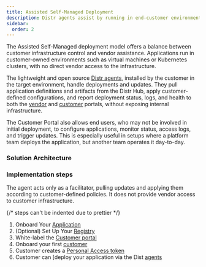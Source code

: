 ```yaml
---
title: Assisted Self-Managed Deployment
description: Distr agents assist by running in end-customer environments, they pull application updates, apply configuration changes, report deployment statuses and authenticate automatically to the Distr registry, without granting vendor access to the target environment.
sidebar:
  order: 2
---
```



The Assisted Self-Managed deployment model offers a balance between customer infrastructure control and vendor assistance.
Applications run in customer-owned environments such as virtual machines or Kubernetes clusters, with no direct vendor access to the infrastructure.

The lightweight and open source [Distr agents](/docs/product/agents/), installed by the customer in the target environment, handle deployments and updates.
They pull application definitions and artifacts from the Distr Hub, apply customer-defined configurations,
and report deployment status, logs, and health to both the [vendor](/docs/product/vendor-portal/) and [customer](/docs/product/customer-portal/) portals,
without exposing internal infrastructure.

The Customer Portal also allows end users, who may not be involved in initial deployment, to configure applications, monitor status, access logs, and trigger updates.
This is especially useful in setups where a platform team deploys the application, but another team operates it day-to-day.

### Solution Architecture

<ThemedImage
  lightSrc={assistedSelfManagedLight}
  darkSrc={assistedSelfManagedDark}
  alt="Assisted-Self-Managed diagram"
/>

### Implementation steps

<Aside type="note">
  The agent acts only as a facilitator, pulling updates and applying them
  according to customer-defined policies. It does not provide vendor access to
  customer infrastructure.
</Aside>

<Steps>

{/* steps can't be indented due to prettier */}

1. Onboard Your [Application](/docs/guides/onboarding-a-helm-app/)
2. (Optional) Set Up Your [Registry](/docs/guides/container-registry/)
3. White-label the [Customer portal](/docs/product/branding/)
4. Onboard your first [customer](/docs/guides/onboarding-a-new-customer/)
5. Customer creates a [Personal Access token](/docs/integrations/personal-access-token/)
6. Customer can [deploy your application via the Dist [agents](/docs/guides/container-registry-for-end-customers/#deployment-agent-quickstart-from-the-customer-portal)

</Steps>
